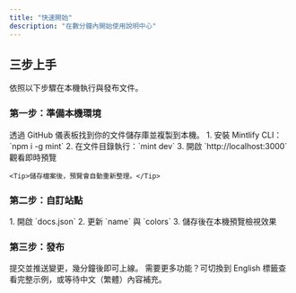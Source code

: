 ```yaml
---
title: "快速開始"
description: "在數分鐘內開始使用說明中心"
---
```


## 三步上手

依照以下步驟在本機執行與發布文件。

### 第一步：準備本機環境

<AccordionGroup>
  <Accordion icon="copy" title="複製（Clone）儲存庫">
    透過 GitHub 儀表板找到你的文件儲存庫並複製到本機。
  </Accordion>
  <Accordion icon="rectangle-terminal" title="啟動預覽服務">
    1. 安裝 Mintlify CLI：`npm i -g mint`
    2. 在文件目錄執行：`mint dev`
    3. 開啟 `http://localhost:3000` 觀看即時預覽
    
    <Tip>儲存檔案後，預覽會自動重新整理。</Tip>
  </Accordion>
</AccordionGroup>

### 第二步：自訂站點

<AccordionGroup>
  <Accordion icon="palette" title="修改站點名稱與色彩">
    1. 開啟 `docs.json`
    2. 更新 `name` 與 `colors`
    3. 儲存後在本機預覽檢視效果
  </Accordion>
</AccordionGroup>

### 第三步：發布

<Accordion icon="rocket" title="上線你的說明中心">
  提交並推送變更，幾分鐘後即可上線。
  </Accordion>

<Note>
  需要更多功能？可切換到 English 標籤查看完整示例，或等待中文（繁體）內容補充。
</Note>

